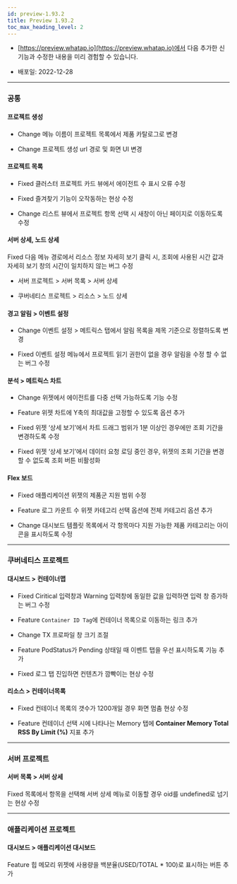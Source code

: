 ```yaml
---
id: preview-1.93.2
title: Preview 1.93.2
toc_max_heading_level: 2
---
```



* [https://preview.whatap.io](https://preview.whatap.io)에서 다음 추가한 신기능과 수정한 내용을 미리 경험할 수 있습니다. 

* 배포일: 2022-12-28

---

### 공통

#### 프로젝트 생성

- <Status>Change</Status> 메뉴 이름이 <UI>프로젝트 목록</UI>에서 <UI>제품 카탈로그</UI>로 변경

- <Status>Change</Status> 프로젝트 생성 url 경로 및 화면 UI 변경

#### 프로젝트 목록

- <Status>Fixed</Status> 클러스터 프로젝트 카드 뷰에서 에이전트 수 표시 오류 수정
    
- <Status>Fixed</Status> 즐겨찾기 기능이 오작동하는 현상 수정

- <Status>Change</Status> 리스트 뷰에서 프로젝트 항목 선택 시 새창이 아닌 페이지로 이동하도록 수정

#### 서버 상세, 노드 상세

<Status>Fixed</Status> 다음 메뉴 경로에서 리소스 정보 자세히 보기 클릭 시, 조회에 사용된 시간 값과 자세히 보기 창의 시간이 일치하지 않는 버그 수정

  - 서버 프로젝트 > <UI>서버 목록</UI> > <UI>서버 상세</UI>
  
  - 쿠버네티스 프로젝트 > <UI>리소스</UI> > <UI>노드 상세</UI>

#### 경고 알림 > 이벤트 설정

- <Status>Change</Status> <UI>이벤트 설정</UI> > <UI>메트릭스</UI> 탭에서 알림 목록을 제목 기준으로 정렬하도록 변경

- <Status>Fixed</Status> <UI>이벤트 설정</UI> 메뉴에서 프로젝트 읽기 권한이 없을 경우 알림을 수정 할 수 없는 버그 수정

#### 분석 > 메트릭스 차트

- <Status>Change</Status> 위젯에서 에이전트를 다중 선택 가능하도록 기능 수정
    
- <Status>Feature</Status> 위젯 차트에 Y축의 최대값을 고정할 수 있도록 옵션 추가

- <Status>Fixed</Status> 위젯 ‘상세 보기’에서 차트 드래그 범위가 1분 이상인 경우에만 조회 기간을 변경하도록 수정

- <Status>Fixed</Status> 위젯 ‘상세 보기’에서 데이터 요청 로딩 중인 경우, 위젯의 조회 기간을 변경할 수 없도록 조회 버튼 비활성화

#### Flex 보드

- <Status>Fixed</Status> 애플리케이션 위젯의 제품군 지원 범위 수정

- <Status>Feature</Status> 로그 카운트 수 위젯 카테고리 선택 옵션에 전체 카테고리 옵션 추가

- <Status>Change</Status> 대시보드 템플릿 목록에서 각 항목마다 지원 가능한 제품 카테고리는 아이콘을 표시하도록 수정

---

### 쿠버네티스 프로젝트

#### 대시보드 > 컨테이너맵

- <Status>Fixed</Status> <UI>Ciritical</UI> 입력창과 <UI>Warning</UI> 입력창에 동일한 값을 입력하면 입력 창 증가하는 버그 수정
    
- <Status>Feature</Status> <code>Container ID Tag</code>에 컨테이너 목록으로 이동하는 링크 추가
    
- <Status>Change</Status> TX 프로파일 창 크기 조절
    
- <Status>Feature</Status> PodStatus가 Pending 상태일 때 <UI>이벤트</UI> 탭을 우선 표시하도록 기능 추가

- <Status>Fixed</Status> <UI>로그</UI> 탭 진입하면 컨텐츠가 깜빡이는 현상 수정

#### 리소스 > 컨테이너목록

- <Status>Fixed</Status> 컨테이너 목록의 갯수가 1200개일 경우 화면 멈춤 현상 수정
    
- <Status>Feature</Status> 컨테이너 선택 시에 나타나는 <UI>Memory</UI> 탭에 <b>Container Memory Total RSS By Limit (%)</b> 지표 추가

---

### 서버 프로젝트 

#### 서버 목록 > 서버 상세

<Status>Fixed</Status> 목록에서 항목을 선택해 <UI>서버 상세</UI> 메뉴로 이동할 경우 oid를  undefined로 넘기는 현상 수정

---

### 애플리케이션 프로젝트 

#### 대시보드 > 애플리케이션 대시보드

<Status>Feature</Status> 힙 메모리 위젯에 사용량을 백분율(USED/TOTAL * 100)로 표시하는 버튼 추가